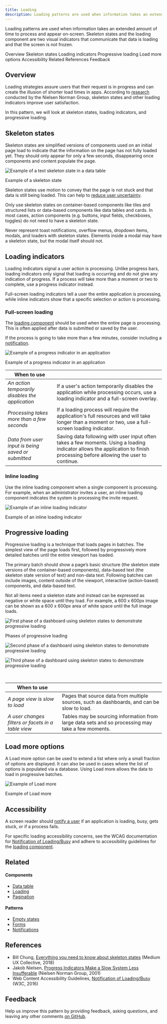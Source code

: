 ```yaml
---
title: Loading
description: Loading patterns are used when information takes an extended amount of time to process and appear on screen.
---
```


<PageDescription>

Loading patterns are used when information takes an extended amount of time to process and appear on-screen. Skeleton states and the loading component are two visual indicators that communicate that data is loading and that the screen is not frozen.

</PageDescription>

<AnchorLinks>

<AnchorLink>Overview</AnchorLink>
<AnchorLink>Skeleton states</AnchorLink>
<AnchorLink>Loading indicators</AnchorLink>
<AnchorLink>Progressive loading</AnchorLink>
<AnchorLink>Load more options</AnchorLink>
<AnchorLink>Accessibility</AnchorLink>
<AnchorLink>Related</AnchorLink>
<AnchorLink>References</AnchorLink>
<AnchorLink>Feedback</AnchorLink>

</AnchorLinks>

## Overview

Loading strategies assure users that their request is in progress and can create the illusion of shorter load times in apps. According to [research](https://www.nngroup.com/articles/progress-indicators/) conducted by the Nielsen Norman Group, skeleton states and other loading indicators improve user satisfaction.

In this pattern, we will look at skeleton states, loading indicators, and progressive loading.

## Skeleton states

Skeleton states are simplified versions of components used on an initial page load to indicate that the information on the page has not fully loaded yet. They should only appear for only a few seconds, disappearing once components and content populate the page.

<Row>
<Column colLg={8}>

![Example of a text skeleton state in a data table](images/skeleton.png)

<Caption>Example of a skeleton state</Caption>

</Column>
</Row>

Skeleton states use motion to convey that the page is not stuck and that data is still being loaded. This can help to [reduce user uncertainty](https://www.nngroup.com/articles/progress-indicators/).

Only use skeleton states on container-based components like tiles and structured lists or data-based components like data tables and cards. In most cases, action components (e.g. buttons, input fields, checkboxes, toggles) do not need to have a skeleton state.

Never represent toast notifications, overflow menus, dropdown items, modals, and loaders with skeleton states. Elements inside a modal may have a skeleton state, but the modal itself should not.

## Loading indicators

Loading indicators signal a user action is processing. Unlike progress bars, loading indicators only signal that loading is occurring and do not give any indication of progress. If a process will take more than a moment or two to complete, use a progress indicator instead.

Full-screen loading indicators tell a user the entire application is processing, while inline indicators show that a specific selection or action is processing.

### Full-screen loading

The [loading component](/components/loading/usage) should be used when the entire page is processing. This is often applied after data is submitted or saved by the user.

If the process is going to take more than a few minutes, consider including a [notification](/patterns/notification-pattern).

<Row>
<Column colLg={8}>

![Example of a progress indicator in an application](/images/larger-loader.png)

<Caption>Example of a progress indicator in an application</Caption>

</Column>
</Row>

| When to use                                        |                                                                                                                                                                              |
| -------------------------------------------------- | ---------------------------------------------------------------------------------------------------------------------------------------------------------------------------- |
| _An action temporarily disables the application_   | If a user's action temporarily disables the application while processing occurs, use a loading indicator and a full-screen overlay.                                          |
| _Processing takes more than a few seconds_         | If a loading process will require the application's full resources and will take longer than a moment or two, use a full-screen loading indicator.                           |
| _Data from user input is being saved or submitted_ | Saving data following with user input often takes a few moments. Using a loading indicator allows the application to finish processing before allowing the user to continue. |

### Inline loading

Use the inline loading component when a single component is processing. For example, when an administrator invites a user, an inline loading component indicates the system is processing the invite request.

<Row>
<Column colLg={8}>

![Example of an inline loading indicator](/images/inline-loading-animated.gif)

<Caption>Example of an inline loading indicator</Caption>

</Column>
</Row>

## Progressive loading

Progressive loading is a technique that loads pages in batches. The simplest view of the page loads first, followed by progressively more detailed batches until the entire viewport has loaded.

The primary batch should show a page’s basic structure (the skeleton state versions of the container-based components), data-based text (the skeleton state version of text) and non-data text. Following batches can include images, content outside of the viewport, interactive (action-based) components, and data-based text.

Not all items need a skeleton state and instead can be expressed as negative or white space until they load. For example, a 600 x 600px image can be shown as a 600 x 600px area of white space until the full image loads.

<Row>
<Column colLg={4}>

![First phase of a dashboard using skeleton states to demonstrate progressive loading](/images/prog-loading-1.png)

<Caption>Phases of progressive loading</Caption>

</Column>
<Column colLg={4}>

![Second phase of a dashboard using skeleton states to demonstrate progressive loading](/images/prog-loading-2.png)

</Column>
<Column colLg={4}>

![Third phase of a dashboard using skeleton states to demonstrate progressive loading](/images/prog-loading-3.png)

</Column>
</Row>

<br />

| When to use                                        |                                                                                                   |
| -------------------------------------------------- | ------------------------------------------------------------------------------------------------- |
| _A page view is slow to load_                      | Pages that source data from multiple sources, such as dashboards, and can be slow to load.        |
| _A user changes filters or facets in a table view_ | Tables may be sourcing information from large data sets and so processing may take a few moments. |

## Load more options

A Load more option can be used to extend a list where only a small fraction of options are displayed. It can also be used in cases where the list of options is populated via a database. Using Load more allows the data to load in progressive batches.

<Row>
<Column colLg={8}>

![Example of Load more](/images/load-more.png)

<Caption>Example of Load more</Caption>

</Column>
</Row>

## Accessibility

A screen reader should [notify a user](https://www.w3.org/WAI/GL/wiki/Notification_of_Loading/Busy) if an application is loading, busy, gets stuck, or if a process fails.

For specific loading accessibility concerns, see the WCAG documentation for [Notification of Loading/Busy](https://www.w3.org/WAI/GL/wiki/Notification_of_Loading/Busy) and adhere to accessibility guidelines for the [loading component](/components/loading/accessibility).

## Related

<Row>
<Column colSm={2} colMd={2} colLg={3}>

#### Components

- [Data table](/components/data-table/code)
- [Loading](/components/loading/code)
- [Pagination](/components/pagination/code)

</Column>
<Column colSm={2} colMd={2} colLg={3}>

#### Patterns

- [Empty states](/patterns/empty-states-pattern)
- [Forms](/patterns/forms-pattern)
- [Notifications](/patterns/notification-pattern)

</Column>
</Row>

## References

- Bill Chung, [Everything you need to know about skeleton states](https://uxdesign.cc/what-you-should-know-about-skeleton-screens-a820c45a571a) (Medium UX Collective, 2018)
- Jakob Nielsen, [Progress Indicators Make a Slow System Less Insufferable](https://www.nngroup.com/articles/progress-indicators/) (Nielsen Norman Group, 2001)
- Web Content Accessibility Guidelines, [Notification of Loading/Busy](https://www.w3.org/WAI/GL/wiki/Notification_of_Loading/Busy) (W3C, 2016)

## Feedback

Help us improve this pattern by providing feedback, asking questions, and leaving any other comments [on GitHub](https://github.com/carbon-design-system/carbon-website/issues/new?assignees=&labels=feedback&template=feedback.md).
